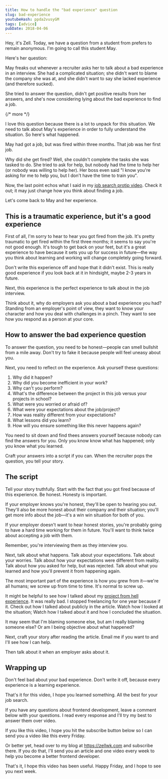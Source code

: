 ```yaml
---
title: How to handle the "bad experience" question
slug: bad-experience
youtubeHash: ppda2vusyGM
tags: [advice]
pubDate: 2018-04-06
---
```


Hey, it's Zell. Today, we have a question from a student from prefers to remain anonymous. I'm going to call this student May.

Here's her question:

May freaks out whenever a recruiter asks her to talk about a bad experience in an interview. She had a complicated situation; she didn't want to blame the company she was at, and she didn't want to say she lacked experience (and therefore sucked).

She tried to answer the question, didn't get positive results from her answers, and she's now considering lying about the bad experience to find a job.

{/* more */}

I love this question because there is a lot to unpack for this situation. We need to talk about May's experience in order to fully understand the situation. So here's what happened.

May had got a job, but was fired within three months. That job was her first job.

Why did she get fired? Well, she couldn't complete the tasks she was tasked to do. She tried to ask for help, but nobody had the time to help her (or nobody was willing to help her). Her boss even said "I know you're asking for me to help you, but I don't have the time to train you".

Now, the last point echos what I said in my [job search protip video](). Check it out; it may just change how you think about finding a job.

Let's come back to May and her experience.

## This is a traumatic experience, but it's a good experience

First of all, I'm sorry to hear to hear you got fired from the job. It's pretty traumatic to get fired within the first three months; it seems to say you're not good enough. It's tough to get back on your feet, but it's a great experience to have because it sets you up for success in future—the way you think about learning and working will change completely going forward.

Don't write this experience off and hope that it didn't exist. This is really good experience if you look back at it in hindsight, maybe 2-3 years in future.

Next, this experience is the perfect experience to talk about in the job interview.

Think about it, why do employers ask you about a bad experience you had? Standing from an employer's point of view, they want to know your character and how you deal with challenges in a pinch. They want to see how you respond as a person at your core.

## How to answer the bad experience question

To answer the question, you need to be honest—people can smell bullshit from a mile away. Don't try to fake it because people will feel uneasy about you.

Next, you need to reflect on the experience. Ask yourself these questions:

1. Why did it happen?
2. Why did you become inefficient in your work?
3. Why can't you perform?
4. What's the difference between the project in this job versus your projects in school?
5. What were you worried or afraid of?
6. What were your expectations about the job/project?
7. How was reality different from your expectations?
8. What lessons did you learn?
9. How will you ensure something like this never happens again?

You need to sit down and find thees answers yourself because nobody can find the answers for you. Only you know know what has happened; only you know what you learned.

Craft your answers into a script if you can. When the recruiter pops the question, you tell your story.

## The script

Tell your story truthfully. Start with the fact that you got fired because of this experience. Be honest. Honesty is important.

If your employer knows you're honest, they'll be open to hearing you out. They'll also be more honest about their company and their situation; you'll get more info about the job—it's a win win situation for both of you.

If your employer doesn't want to hear honest stories, you're probably going to have a hard time working for them in future. You'll want to think twice about accepting a job with them.

Remember, you're interviewing them as they interview you.

Next, talk about what happens. Talk about your expectations. Talk about your worries. Talk about how your expectations were different from reality. Talk about how you asked for help, but was rejected. Talk about what you learned and how you'll prevent it from happening again.

The most important part of the experience is how you grew from it—we're all humans; we screw up from time to time. It's normal to screw up.

It might be helpful to see how I talked about my [project from hell experience](). It was really bad. I stopped freelancing for one year because if it. Check out how I talked about publicly in the article. Watch how I looked at the situation; Watch how I talked about it and how I concluded the situation.

It may seem that I'm blaming someone else, but am I really blaming someone else? Or am I being objective about what happened?

Next, craft your story after reading the article. Email me if you want to and I'll see how I can help.

Then talk about it when an employer asks about it.

## Wrapping up

Don't feel bad about your bad experience. Don't write it off, because every experience is a learning experience.

That's it for this video, I hope you learned something. All the best for your job search.

If you have any questions about frontend development, leave a comment below with your questions. I read every response and I'll try my best to answer them over video.

If you like this video, I hope you hit the subscribe button below so I can send you a video like this every Friday.

Or better yet, head over to my blog at https://zellwk.com and subscribe there. If you do that, I'll send you an article and one video every week to help you become a better frontend developer.

That's it, I hope this video has been useful. Happy Friday, and I hope to see you next week.
